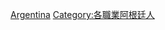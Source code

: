{{Commonscat|Philosophers from Argentina}}

[[Category:各國哲學家|Argentina]]
[[Category:各職業阿根廷人|Category:各職業阿根廷人]]
